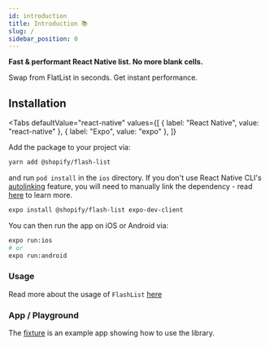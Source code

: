 ```yaml
---
id: introduction
title: Introduction 📚
slug: /
sidebar_position: 0
---
```



**Fast & performant React Native list. No more blank cells.**

Swap from FlatList in seconds. Get instant performance.

## Installation

<Tabs
  defaultValue="react-native"
  values={[
    { label: "React Native", value: "react-native" },
    { label: "Expo", value: "expo" },
  ]}
>
<TabItem value="react-native">
Add the package to your project via:

```bash
yarn add @shopify/flash-list
```

and run `pod install` in the `ios` directory. If you don't use React Native CLI's
[autolinking](https://github.com/react-native-community/cli/blob/master/docs/autolinking.md)
feature, you will need to manually link the dependency - read
[here](/guides/manual-linking) to learn more.

</TabItem>
<TabItem value="expo">

```bash
expo install @shopify/flash-list expo-dev-client
```

You can then run the app on iOS or Android via:

```bash
expo run:ios
# or
expo run:android
```

</TabItem>
</Tabs>

### Usage

Read more about the usage of `FlashList` [here](/usage)

### App / Playground

The [fixture](https://github.com/Shopify/flash-list/tree/main/fixture) is an example app showing how to use the library.
